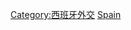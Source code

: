 {{Commonscat|Bilateral relations of Spain}}

[[Category:西班牙外交|Category:西班牙外交]]
[[Category:各国雙邊關係|Spain]]